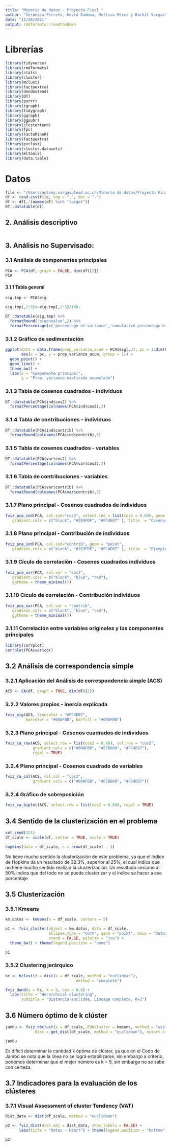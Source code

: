```yaml
---
title: "Mineria de datos - Proyecto Final "
author: "Verónica Ferreto, Kevin Gamboa, Melissa Pérez y Rachit Vargas"
date: "11/28/2021"
output: rmdformats::readthedown
---
```


# Librerías

```r
library(tidyverse)
library(rmdformats)
library(stats)
library(cluster)
library(mclust)
library(factoextra)
library(dendextend)
library(DT)
library(purrr)
library(igraph)
library(tidygraph)
library(ggraph)
library(ggpubr)
library(clustertend)
library(fpc)
library(FactoMineR)
library(factoextra)
library(pvclust)
library(cluster.datasets)
library(mltools)
library(data.table)
```


# Datos 

```r

file <- "/Users/antony.vargasulead.ac.cr/Mineria de datos/Proyecto Final/Data/Heart.csv"
df <- read.csv(file, sep = ",", dec = ".")
df <- df[,!(names(df) %in% "target")]
DT::datatable(df)

```



## 2. Análisis descriptivo

```r


```


## 3. Análisis no Supervisado:

### 3.1 Análisis de componentes principales

```r

PCA <- PCA(df, graph = FALSE, dim(df)[2])
PCA

```

#### 3.1.1 Tabla general

```r
eig.tmp <- PCA$eig

eig.tmp[,2:3]<-eig.tmp[,2:3]/100.

DT::datatable(eig.tmp) %>% 
  formatRound('eigenvalue',2) %>% 
  formatPercentage(c('percentage of variance','cumulative percentage of variance'),2)

```
### 3.1.2 Gráfico de sedimentación

```r

ggplot(data = data.frame(prop_varianza_acum = PCA$eig[,3], pc = 1:dim(PCA$eig)[1]),
       aes(x = pc, y = prop_varianza_acum, group = 1)) +
  geom_point() +
  geom_line() +
  theme_bw() +
  labs(x = "Componente principal",
       y = "Prop. varianza explicada acumulada")

```

### 3.1.3 Tabla de cosenos cuadrados - individuos

```r

DT::datatable(PCA$ind$cos2) %>%
  formatPercentage(colnames(PCA$ind$cos2),2)

```
### 3.1.4 Tabla de contribuciones - individuos

```r

DT::datatable(PCA$ind$contrib) %>% 
  formatRound(colnames(PCA$ind$contrib),3)

```


### 3.1.5 Tabla de cosenos cuadrados - variables

```r

DT::datatable(PCA$var$cos2) %>% 
  formatPercentage(colnames(PCA$var$cos2),2)

```

### 3.1.6 Tabla de contribuciones - variables

```r

DT::datatable(PCA$var$contrib) %>% 
  formatRound(colnames(PCA$var$contrib),3)

```

### 3.1.7 Plano principal - Cosenos cuadrados de individuos

```r

fviz_pca_ind(PCA, col.ind="cos2", select.ind = list(cos2 = 0.60), geom = "point",
   gradient.cols = c("black", "#2E9FDF", "#FC4E07" ), title  = "Cosenos cuadrados - individuos")

```


### 3.1.8 Plano principal - Contribución de individuos

```r

fviz_pca_ind(PCA, col.ind="contrib", geom = "point",
   gradient.cols = c("black", "#2E9FDF", "#FC4E07" ), title  = "Ejemplo 1 Contribución",repel = TRUE)

```



### 3.1.9 Cículo de correlación - Cosenos cuadrados individuos

```r

fviz_pca_var(PCA, col.var = "cos2",
   gradient.cols = c("black", "blue", "red"),
   ggtheme = theme_minimal())

```

### 3.1.10 Cículo de correlación - Contribución individuos

```r

fviz_pca_var(PCA, col.var = "contrib",
   gradient.cols = c("black", "blue", "red"),
   ggtheme = theme_minimal())

```
### 3.1.11 Correlación entre variables originales y los componentes principales

```r

library(corrplot)
corrplot(PCA$var$cor)

```


## 3.2 Análisis de correspondencia simple 

### 3.2.1 Aplicación del Análisis de correspondencia simple (ACS)

```r

ACS <- CA(df, graph = TRUE, dim(df)[2])

```


### 3.2.2 Valores propios - inercia explicada

```r

fviz_eig(ACS, linecolor = "#FC4E07", 
         barcolor = "#00AFBB", barfill = "#00AFBB")

```

### 3.2.3 Plano principal - Cosenos cuadrados de individuos

```r

fviz_ca_row(ACS, select.row = list(cos2 = 0.80), col.row = "cos2",
            gradient.cols = c("#00AFBB", "#E7B800", "#FC4E07"), 
            repel = TRUE)

```

### 3.2.4 Plano principal - Cosenos cuadrado de variables

```r

fviz_ca_col(ACS, col.col = "cos2", 
            gradient.cols = c("#00AFBB", "#E7B800", "#FC4E07"))

```

### 3.2.4 Gráfico de sobreposición

```r

fviz_ca_biplot(ACS, select.row = list(cos2 = 0.80), repel = TRUE)

```

## 3.4 Sentido de la clusterización en el problema

```r
set.seed(321)
df_scale <- scale(df, center = TRUE, scale = TRUE)

hopkins(data = df_scale, n = nrow(df_scale) - 1)
```

No tiene mucho sentido la clusterización de este problema, ya que el índice de Hopkins da un resultado de 32.3%, superior al 25%, el cual indica que no tiene mucho sentido realizar la clusterización. Un resultado cercano al 50% indica que del todo no se puede clusterizar y el índice se hacer a ese porcentaje


## 3.5 Clusterización

### 3.5.1 Kmeans

```r

km.datos <- kmeans(x = df_scale, centers = 5)

p1 <- fviz_cluster(object = km.datos, data = df_scale,
                   ellipse.type = "norm", geom = "point", main = "Datos iris",
                   stand = FALSE, palette = "jco") +
  theme_bw() + theme(legend.position = "none")

p1

```

### 3.5.2 Clustering jerárquico

```r

hc <- hclust(d = dist(x = df_scale, method = "euclidean"),
                               method = "complete")

fviz_dend(x = hc, k = 5, cex = 0.6) +
  labs(title = "Herarchical clustering",
       subtitle = "Distancia euclídea, Lincage complete, K=2")

```

## 3.6 Número óptimo de k clúster

```r

jambu <- fviz_nbclust(x = df_scale, FUNcluster = kmeans, method = "wss", k.max = 15, 
             diss = get_dist(df_scale, method = "euclidean"), nstart = 50)

jambu

```

Es difícil determinar la cantidad k óptima de clúster, ya que en el Codo de Jambú se nota que la línea no se lográ estabilizarse, sin embargo a criterio, podemos determinar que el mejor número es k = 5, sin embargo no se sabe con certeza.


## 3.7 Indicadores para la evaluación de los clústeres

### 3.7.1 Visual Assessment of cluster Tendency (VAT)

```r

dist_data <- dist(df_scale, method = "euclidean")

p2 <- fviz_dist(dist.obj = dist_data, show_labels = FALSE) +
      labs(title = "Datos - Heart") + theme(legend.position = "bottom")

p2
```





